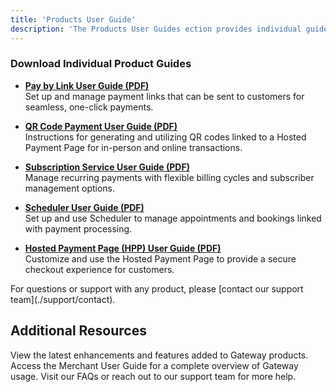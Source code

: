 ```yaml
---
title: 'Products User Guide'
description: 'The Products User Guides ection provides individual guides for each of the Gateway key products. Each guide offers step-by-step instructions, setup details, and best practices to help merchants make the most of their specific product offerings.'
---
```


### **Download Individual Product Guides**

- **[Pay by Link User Guide (PDF)](./path/to/PayByLink_User_Guide.pdf)**  
   Set up and manage payment links that can be sent to customers for seamless, one-click payments.

- **[QR Code Payment User Guide (PDF)](./path/to/QRCode_User_Guide.pdf)**  
   Instructions for generating and utilizing QR codes linked to a Hosted Payment Page for in-person and online transactions.

- **[Subscription Service User Guide (PDF)](./path/to/Subscription_User_Guide.pdf)**  
   Manage recurring payments with flexible billing cycles and subscriber management options.

- **[Scheduler User Guide (PDF)](./path/to/Scheduler_User_Guide.pdf)**  
   Set up and use Scheduler to manage appointments and bookings linked with payment processing.

- **[Hosted Payment Page (HPP) User Guide (PDF)](./path/to/HPP_User_Guide.pdf)**  
   Customize and use the Hosted Payment Page to provide a secure checkout experience for customers.


<Note>
  For questions or support with any product, please [contact our support team](./support/contact).
</Note>

## **Additional Resources**

<CardGroup>
  <Card title="Product Updates" icon="pen-to-square" href="/change-logs/product-updates">
    View the latest enhancements and features added to Gateway products.
  </Card>
  
  <Card title="Merchant User Guide" icon="book" href="/guides/merchant-user-guide">
    Access the Merchant User Guide for a complete overview of Gateway usage.
  </Card>

  <Card title="FAQs & Support" icon="comments-question" href="/support/faqs">
    Visit our FAQs or reach out to our support team for more help.
  </Card>
</CardGroup>
